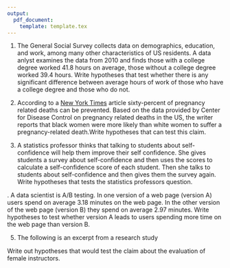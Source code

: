 ```yaml
---
output: 
  pdf_document:
    template: template.tex
---
```



\section {Writing Hypotheses}

1. The General Social Survey collects data on demographics, education, and work, among many other characteristics of US residents. A data anlyst examines the data from 2010 and finds those with a college degree worked 41.8 hours on average, those without a college degree worked 39.4 hours. Write hypotheses that test whether there is any significant difference between average hours of work of those who have a college degree and those who do not. 

\vspace{6cm}


2. According to a [New York Times](https://www.nytimes.com/2019/05/07/health/pregnancy-deaths-.html) article sixty-percent of pregnancy related deaths can be prevented. Based on the data provided by Center for Disease Control on pregnancy related deaths in the US, the writer reports that black women were more likely than white women to suffer a pregnancy-related death.Write hypotheses that can test this claim.

\vspace{6cm}

3. A statistics professor thinks that talking to students about self-confidence will help them improve their self confidence. She gives students a survey about self-confidence and then uses the scores to calculate a self-confidence score of each student. Then she talks to students about self-confidence and then gives them the survey again. Write hypotheses that tests the statistics professors question. 


\newpage
4. A data scientist is A/B testing. In one version of a web page (version A) users spend on average 3.18 minutes on the web page. In the other version of the web page (version B) they spend on average 2.97 minutes. Write hypotheses to test whether version A leads to users spending more time on the web page than version B. 

\vspace{7cm}


5. The following is an excerpt from a research study \footnote{https://journals.plos.org/plosone/article?id=10.1371/journal.pone.0216241}

\begin{displayquote}

Student evaluations of teaching are widely believed to contain gender bias. In this study, we conduct a randomized experiment with the student evaluations of teaching in four classes with large enrollments, two taught by male instructors and two taught by female instructors. In each of the courses, students were randomly assigned to either receive the standard evaluation instrument or the same instrument with language intended to reduce gender bias. Students in the anti-bias language condition had significantly higher rankings of female instructors than students in the standard treatment. There were no differences between treatment groups for male instructors. These results indicate that a relatively simple intervention in language can potentially mitigate gender bias in student evaluation of teaching.

\end{displayquote}

Write out hypotheses that would test the claim about the evaluation of female instructors.
\vspace{5cm}


